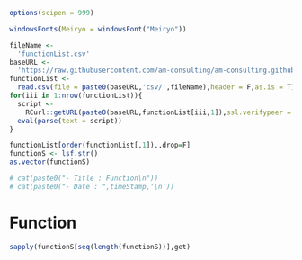 
<link href="http://knowledgevault.saecanet.com/components/rmarkdown-html.css" rel="stylesheet">
<style>.main-container {max-width : 1000px;}</style>

```r
options(scipen = 999)
```

```r
windowsFonts(Meiryo = windowsFont("Meiryo"))
```

```r
fileName <- 
  'functionList.csv'
baseURL <- 
  'https://raw.githubusercontent.com/am-consulting/am-consulting.github.io/master/'
functionList <- 
  read.csv(file = paste0(baseURL,'csv/',fileName),header = F,as.is = T)
for(iii in 1:nrow(functionList)){
  script <- 
    RCurl::getURL(paste0(baseURL,functionList[iii,1]),ssl.verifypeer = F)
  eval(parse(text = script))
}
```

```r
functionList[order(functionList[,1]),,drop=F]
functionS <- lsf.str()
as.vector(functionS)
```

```r
# cat(paste0("- Title : Function\n"))
# cat(paste0("- Date : ",timeStamp,'\n'))
```

# Function

```r
sapply(functionS[seq(length(functionS))],get)
```
